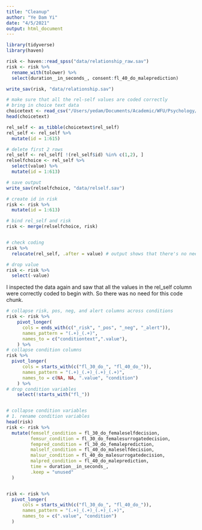 ```yaml
---
title: "Cleanup"
author: "Ye Dam Yi"
date: "4/5/2021"
output: html_document
---
```


```r
library(tidyverse)
library(haven)
```

```r
risk <- haven::read_spss("data/relationship_raw.sav")
risk <- risk %>% 
  rename_with(tolower) %>% 
  select(duration__in_seconds_, consent:fl_40_do_maleprediction)

write_sav(risk, "data/relationship.sav")
```


```r
# make sure that all the rel-self values are coded correctly
# bring in choice text data
choicetext <- read_csv("/Users/yedam/Documents/Academic/WFU/Psychology/Projects/Thesis/Data/Raw data/choice_text.csv")
head(choicetext)

rel_self <- as_tibble(choicetext$rel_self)
rel_self <- rel_self %>% 
  mutate(id = 1:615)

# delete first 2 rows
rel_self <- rel_self[ !(rel_self$id) %in% c(1,2), ]
relselfchoice <- rel_self %>%
  select(value) %>% 
  mutate(id = 1:613)

# save output
write_sav(relselfchoice, "data/relself.sav")

# create id in risk
risk <- risk %>% 
  mutate(id = 1:613)

# bind rel_self and risk
risk <- merge(relselfchoice, risk)


# check coding 
risk %>% 
  relocate(rel_self, .after = value) # output shows that there's no need to recode rel_self

# drop value
risk <- risk %>% 
  select(-value)


```


I inspected the data again and saw that all the values in the rel_self column were correctly coded to begin with. So there was no need for this code chunk. 



```r
# collapse risk, pos, neg, and alert columns across conditions    
risk <- risk %>% 
    pivot_longer(
      cols = ends_with(c("_risk", "_pos", "_neg", "_alert")),
      names_pattern = "(.+)_(.+)",
      names_to = c("conditiontext",".value"),
    ) %>% 
# collapse condition columns
risk %>%     
  pivot_longer(
      cols = starts_with(c("fl_30_do_", "fl_40_do_")),
      names_pattern = "(.+)_(.+)_(.+)_(.+)",
      names_to = c(NA, NA, ".value", "condition")
    ) %>% 
# drop condition variables
    select(!starts_with("fl_"))


# collapse condition variables
# 1. rename condition variables
head(risk)
risk <- risk %>% 
  mutate(femself_condition = fl_30_do_femaleselfdecision,
         femsur_condition = fl_30_do_femalesurrogatedecision,
         fempred_condition = fl_30_do_femaleprediction,
         malself_condition = fl_40_do_maleselfdecision,
         malsur_condition = fl_40_do_malesurrogatedecision,
         malpred_condition = fl_40_do_maleprediction,
         time = duration__in_seconds_,
         .keep = "unused"
  )


risk <- risk %>% 
  pivot_longer(
      cols = starts_with(c("fl_30_do_", "fl_40_do_")),
      names_pattern = "(.+)_(.+)_(.+)_(.+)",
      names_to = c(".value", "condition")
  )
  

  
```